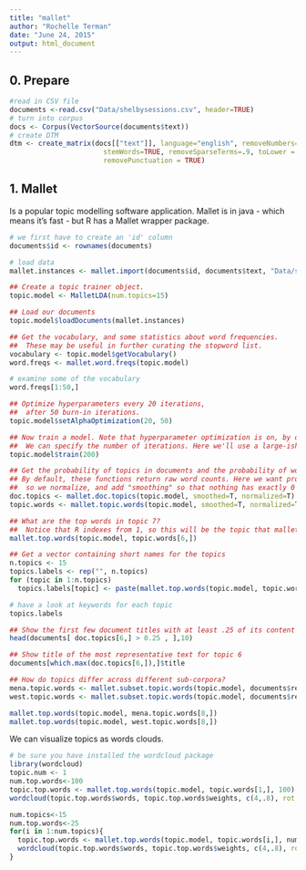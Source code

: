 ```yaml
---
title: "mallet"
author: "Rochelle Terman"
date: "June 24, 2015"
output: html_document
---
```

## 0. Prepare
```r
#read in CSV file
documents <-read.csv("Data/shelbysessions.csv", header=TRUE)
# turn into corpus
docs <- Corpus(VectorSource(documents$text))
# create DTM
dtm <- create_matrix(docs[["text"]], language="english", removeNumbers=TRUE,
                       stemWords=TRUE, removeSparseTerms=.9, toLower = TRUE, 
                       removePunctuation = TRUE)

```

## 1. Mallet

Is a popular topic modelling software application. Mallet is in java - which means it's fast - but R has a Mallet wrapper package.

```r
# we first have to create an 'id' column
documents$id <- rownames(documents)

# load data
mallet.instances <- mallet.import(documents$id, documents$text, "Data/stoplist.csv", FALSE, token.regexp="[\\p{L}']+")

## Create a topic trainer object.
topic.model <- MalletLDA(num.topics=15)

## Load our documents
topic.model$loadDocuments(mallet.instances)

## Get the vocabulary, and some statistics about word frequencies.
##  These may be useful in further curating the stopword list.
vocabulary <- topic.model$getVocabulary()
word.freqs <- mallet.word.freqs(topic.model)

# examine some of the vocabulary
word.freqs[1:50,]

## Optimize hyperparameters every 20 iterations, 
##  after 50 burn-in iterations.
topic.model$setAlphaOptimization(20, 50)

## Now train a model. Note that hyperparameter optimization is on, by default.
##  We can specify the number of iterations. Here we'll use a large-ish round number.
topic.model$train(200)

## Get the probability of topics in documents and the probability of words in topics.
## By default, these functions return raw word counts. Here we want probabilities, 
##  so we normalize, and add "smoothing" so that nothing has exactly 0 probability.
doc.topics <- mallet.doc.topics(topic.model, smoothed=T, normalized=T)
topic.words <- mallet.topic.words(topic.model, smoothed=T, normalized=T)

## What are the top words in topic 7?
##  Notice that R indexes from 1, so this will be the topic that mallet called topic 6.
mallet.top.words(topic.model, topic.words[6,])

## Get a vector containing short names for the topics
n.topics <- 15
topics.labels <- rep("", n.topics)
for (topic in 1:n.topics) 
  topics.labels[topic] <- paste(mallet.top.words(topic.model, topic.words[topic,], num.top.words=5)$words, collapse=" ")

# have a look at keywords for each topic
topics.labels

## Show the first few document titles with at least .25 of its content devoted to topic 6
head(documents[ doc.topics[6,] > 0.25 , ],10)

## Show title of the most representative text for topic 6
documents[which.max(doc.topics[6,]),]$title

## How do topics differ across different sub-corpora?
mena.topic.words <- mallet.subset.topic.words(topic.model, documents$region == "MENA", smoothed=T, normalized=T)
west.topic.words <- mallet.subset.topic.words(topic.model, documents$region == "West", smoothed=T, normalized=T)

mallet.top.words(topic.model, mena.topic.words[8,])
mallet.top.words(topic.model, west.topic.words[8,])
```

We can visualize topics as words clouds.

```r
# be sure you have installed the wordcloud package
library(wordcloud)
topic.num <- 1
num.top.words<-100
topic.top.words <- mallet.top.words(topic.model, topic.words[1,], 100)
wordcloud(topic.top.words$words, topic.top.words$weights, c(4,.8), rot.per=0, random.order=F)

num.topics<-15
num.top.words<-25
for(i in 1:num.topics){
  topic.top.words <- mallet.top.words(topic.model, topic.words[i,], num.top.words)
  wordcloud(topic.top.words$words, topic.top.words$weights, c(4,.8), rot.per=0, random.order=F)
}
```